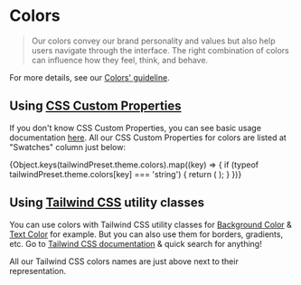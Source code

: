 
<Meta title="Guidelines / Colors" />

# Colors

> Our colors convey our brand personality and values but also help users navigate through the interface. The right combination of colors can influence how they feel, think, and behave.

For more details, see our <a class="vtmn-link vtmn-link--icon-along" href="https://www.decathlon.design/726f8c765/p/85c5a1-colors/b/06f55e" target="_blank">Colors' guideline</a>.

## Using [CSS Custom Properties](https://developer.mozilla.org/en-US/docs/Web/CSS/Using_CSS_custom_properties)

If you don't know CSS Custom Properties, you can see basic usage documentation [here](https://developer.mozilla.org/en-US/docs/Web/CSS/Using_CSS_custom_properties#Basic_usage). All our CSS Custom Properties for colors are listed at "Swatches" column just below:

<ColorPalette>
  {Object.keys(tailwindPreset.theme.colors).map((key) => {
    if (typeof tailwindPreset.theme.colors[key] === 'string') {
      return (
        <ColorItem title={key} colors={[tailwindPreset.theme.colors[key]]} />
      );
    }
  })}
</ColorPalette>

## Using [Tailwind CSS](https://tailwindcss.com) utility classes

You can use colors with Tailwind CSS utility classes for [Background Color](https://tailwindcss.com/docs/background-color) & [Text Color](https://tailwindcss.com/docs/text-color) for example.
But you can also use them for borders, gradients, etc. Go to [Tailwind CSS documentation](https://tailwindcss.com/docs) & quick search for anything!

All our Tailwind CSS colors names are just above next to their representation.
